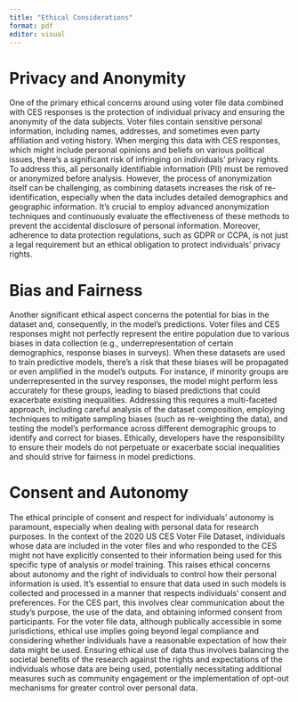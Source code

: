 ```yaml
---
title: "Ethical Considerations"
format: pdf
editor: visual
---
```


# Privacy and Anonymity

One of the primary ethical concerns around using voter file data combined with CES responses is the protection of individual privacy and ensuring the anonymity of the data subjects. Voter files contain sensitive personal information, including names, addresses, and sometimes even party affiliation and voting history. When merging this data with CES responses, which might include personal opinions and beliefs on various political issues, there's a significant risk of infringing on individuals' privacy rights. To address this, all personally identifiable information (PII) must be removed or anonymized before analysis. However, the process of anonymization itself can be challenging, as combining datasets increases the risk of re-identification, especially when the data includes detailed demographics and geographic information. It's crucial to employ advanced anonymization techniques and continuously evaluate the effectiveness of these methods to prevent the accidental disclosure of personal information. Moreover, adherence to data protection regulations, such as GDPR or CCPA, is not just a legal requirement but an ethical obligation to protect individuals' privacy rights.


# Bias and Fairness

Another significant ethical aspect concerns the potential for bias in the dataset and, consequently, in the model's predictions. Voter files and CES responses might not perfectly represent the entire population due to various biases in data collection (e.g., underrepresentation of certain demographics, response biases in surveys). When these datasets are used to train predictive models, there's a risk that these biases will be propagated or even amplified in the model's outputs. For instance, if minority groups are underrepresented in the survey responses, the model might perform less accurately for these groups, leading to biased predictions that could exacerbate existing inequalities. Addressing this requires a multi-faceted approach, including careful analysis of the dataset composition, employing techniques to mitigate sampling biases (such as re-weighting the data), and testing the model's performance across different demographic groups to identify and correct for biases. Ethically, developers have the responsibility to ensure their models do not perpetuate or exacerbate social inequalities and should strive for fairness in model predictions.


# Consent and Autonomy

The ethical principle of consent and respect for individuals' autonomy is paramount, especially when dealing with personal data for research purposes. In the context of the 2020 US CES Voter File Dataset, individuals whose data are included in the voter files and who responded to the CES might not have explicitly consented to their information being used for this specific type of analysis or model training. This raises ethical concerns about autonomy and the right of individuals to control how their personal information is used. It's essential to ensure that data used in such models is collected and processed in a manner that respects individuals' consent and preferences. For the CES part, this involves clear communication about the study's purpose, the use of the data, and obtaining informed consent from participants. For the voter file data, although publically accessible in some jurisdictions, ethical use implies going beyond legal compliance and considering whether individuals have a reasonable expectation of how their data might be used. Ensuring ethical use of data thus involves balancing the societal benefits of the research against the rights and expectations of the individuals whose data are being used, potentially necessitating additional measures such as community engagement or the implementation of opt-out mechanisms for greater control over personal data.






